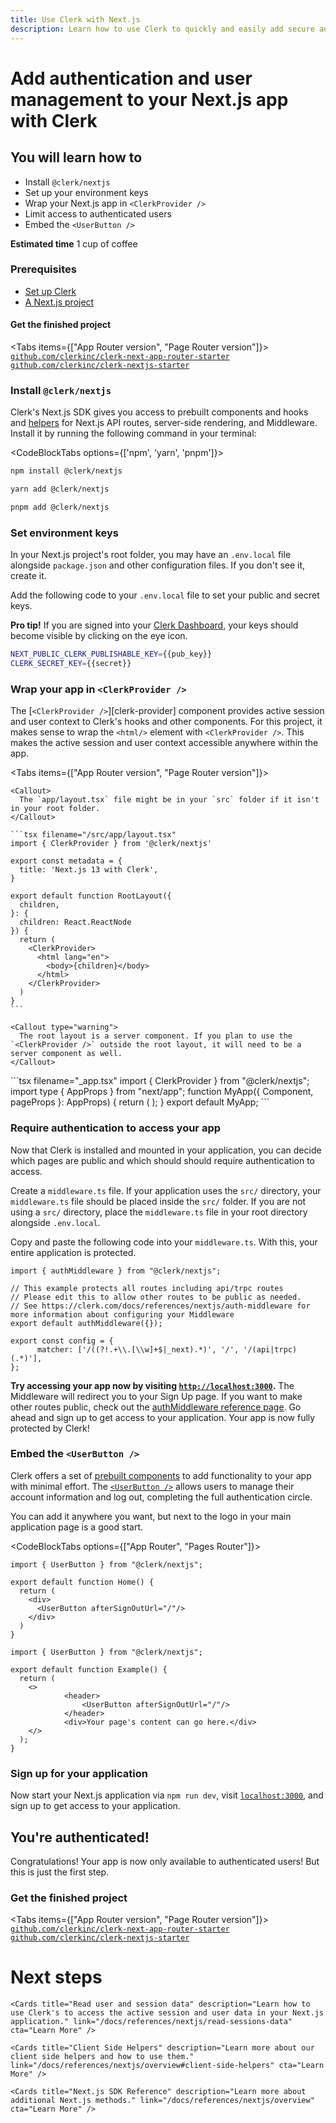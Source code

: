---
title: Use Clerk with Next.js
description: Learn how to use Clerk to quickly and easily add secure authentication and user management to your Next.js application. Clerk works seamlessly on both client side and server side components.
---

# Add authentication and user management to your Next.js app with Clerk

## You will learn how to

* Install `@clerk/nextjs`
* Set up your environment keys
* Wrap your Next.js app in `<ClerkProvider />`
* Limit access to authenticated users
* Embed the `<UserButton />`

**Estimated time** 1 cup of coffee

### Prerequisites 

* [Set up Clerk](/docs/quickstarts/setup-clerk)
* [A Next.js project](https://nextjs.org/docs/getting-started/installation)

#### Get the finished project

<Tabs items={["App Router version", "Page Router version"]}>
  <Tab>
    [`github.com/clerkinc/clerk-next-app-router-starter`](https://github.com/clerkinc/clerk-next-app-router-starter)
  </Tab>
  <Tab>
    [`github.com/clerkinc/clerk-nextjs-starter`](https://github.com/clerkinc/clerk-nextjs-starter)
  </Tab>
</Tabs>

<Steps>

### Install `@clerk/nextjs`

Clerk's Next.js SDK gives you access to prebuilt components and hooks and [helpers](/docs/references/nextjs/overview) for Next.js API routes, server-side rendering, and Middleware. Install it by running the following command in your terminal:

<CodeBlockTabs options={['npm', 'yarn', 'pnpm']}>
  ```bash filename="terminal"
  npm install @clerk/nextjs
  ```

  ```bash filename="terminal"
  yarn add @clerk/nextjs
  ```

  ```bash filename="terminal"
  pnpm add @clerk/nextjs
  ```
</CodeBlockTabs>

### Set environment keys

In your Next.js project's root folder, you may have an `.env.local` file alongside `package.json` and other configuration files. If you don't see it, create it.

Add the following code to your `.env.local` file to set your public and secret keys.

**Pro tip!** If you are signed into your [Clerk Dashboard](https://dashboard.clerk.com/), your keys should become visible by clicking on the eye icon.

<InjectKeys>

```sh filename=".env.local"
NEXT_PUBLIC_CLERK_PUBLISHABLE_KEY={{pub_key}}
CLERK_SECRET_KEY={{secret}}
```

</InjectKeys>

### Wrap your app in `<ClerkProvider />`

The [`<ClerkProvider />`][clerk-provider] component provides active session and user context to Clerk's hooks and other components. For this project, it makes sense to wrap the `<html/>` element with `<ClerkProvider />`. This makes the active session and user context accessible anywhere within the app.

<Tabs items={["App Router version", "Page Router version"]}>
  <Tab>
    
    <Callout>
      The `app/layout.tsx` file might be in your `src` folder if it isn't in your root folder.
    </Callout>

    ```tsx filename="/src/app/layout.tsx"
    import { ClerkProvider } from '@clerk/nextjs'

    export const metadata = {
      title: 'Next.js 13 with Clerk',
    }

    export default function RootLayout({
      children,
    }: {
      children: React.ReactNode
    }) {
      return (
        <ClerkProvider>
          <html lang="en">
            <body>{children}</body>
          </html>
        </ClerkProvider>
      )
    }
    ```

    <Callout type="warning">
      The root layout is a server component. If you plan to use the `<ClerkProvider />` outside the root layout, it will need to be a server component as well.
    </Callout>
  </Tab>
  <Tab>
    ```tsx filename="_app.tsx"
      import { ClerkProvider } from "@clerk/nextjs";
      import type { AppProps } from "next/app";
      function MyApp({ Component, pageProps }: AppProps) {
        return (
          <ClerkProvider {...pageProps}>
            <Component {...pageProps} />
          </ClerkProvider>
        );
      }
      export default MyApp;
      ```
  </Tab>
</Tabs>

### Require authentication to access your app

Now that Clerk is installed and mounted in your application, you can decide which pages are public and which should should require authentication to access. 

Create a `middleware.ts` file. If your application uses the `src/` directory, your `middleware.ts` file should be placed inside the `src/` folder. If you are not using a `src/` directory, place the `middleware.ts` file in your root directory alongside `.env.local`. 

Copy and paste the following code into your `middleware.ts`. With this, your entire application is protected. 

```tsx filename="middleware.ts"
import { authMiddleware } from "@clerk/nextjs";

// This example protects all routes including api/trpc routes
// Please edit this to allow other routes to be public as needed.
// See https://clerk.com/docs/references/nextjs/auth-middleware for more information about configuring your Middleware
export default authMiddleware({});

export const config = {
      matcher: ['/((?!.+\\.[\\w]+$|_next).*)', '/', '/(api|trpc)(.*)'],
};

```

**Try accessing your app now by visiting [`http://localhost:3000`](http://localhost:3000).** The Middleware will redirect you to your Sign Up page. If you want to make other routes public, check out the [authMiddleware reference page](/docs/references/nextjs/auth-middleware). Go ahead and sign up to get access to your application. Your app is now fully protected by Clerk!

### Embed the `<UserButton />`

Clerk offers a set of [prebuilt components](/docs/components/overview) to add functionality to your app with minimal effort. The [`<UserButton />`](/docs/components/user/user-button) allows users to manage their account information and log out, completing the full authentication circle.

You can add it anywhere you want, but next to the logo in your main application page is a good start.

<CodeBlockTabs options={["App Router", "Pages Router"]}>
```tsx filename="app/page.tsx"
import { UserButton } from "@clerk/nextjs";

export default function Home() {
  return (
    <div>
      <UserButton afterSignOutUrl="/"/>
    </div>
  )
}
```

```tsx filename="pages/example.tsx"
import { UserButton } from "@clerk/nextjs";

export default function Example() {
  return (
    <>
			<header>
				<UserButton afterSignOutUrl="/"/>
			</header>
			<div>Your page's content can go here.</div>
    </>
  );
}
```
</CodeBlockTabs>

### Sign up for your application

Now start your Next.js application via `npm run dev`, visit [`localhost:3000`](http://localhost:3000), and sign up to get access to your application.

</Steps>

## You're authenticated!

Congratulations! Your app is now only available to authenticated users! But this is just the first step. 


### Get the finished project

<Tabs items={["App Router version", "Page Router version"]}>
  <Tab>
    [`github.com/clerkinc/clerk-next-app-router-starter`](https://github.com/clerkinc/clerk-next-app-router-starter)
  </Tab>
  <Tab>
    [`github.com/clerkinc/clerk-nextjs-starter`](https://github.com/clerkinc/clerk-nextjs-starter)
  </Tab>
</Tabs>

# Next steps

<div className="container mx-auto my-4">
  <div className="grid grid-cols-1 gap-6 md:grid-cols-2">
    <Cards title="Create custom sign-up and sign-in pages" description="Learn how add custom sign-up and sign-in pages with Clerk components." link="/docs/references/nextjs/custom-signup-signin-pages" cta="Learn More" />

    <Cards title="Read user and session data" description="Learn how to use Clerk's to access the active session and user data in your Next.js application." link="/docs/references/nextjs/read-sessions-data" cta="Learn More" />

    <Cards title="Client Side Helpers" description="Learn more about our client side helpers and how to use them." link="/docs/references/nextjs/overview#client-side-helpers" cta="Learn More" />

    <Cards title="Next.js SDK Reference" description="Learn more about additional Next.js methods." link="/docs/references/nextjs/overview" cta="Learn More" />
  </div>
</div>
